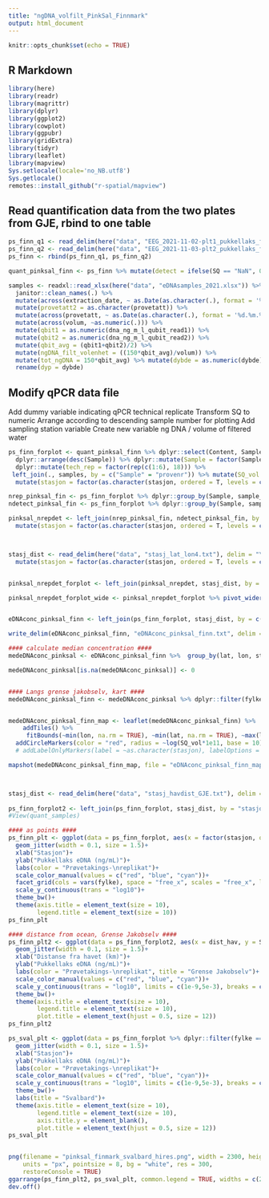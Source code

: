 ```yaml
---
title: "ngDNA_volfilt_PinkSal_Finnmark"
output: html_document
---
```


```r
knitr::opts_chunk$set(echo = TRUE)
```

## R Markdown



```r
library(here)
library(readr)
library(magrittr)
library(dplyr)
library(ggplot2)
library(cowplot)
library(ggpubr)
library(gridExtra)
library(tidyr)
library(leaflet)
library(mapview)
Sys.setlocale(locale='no_NB.utf8')
Sys.getlocale()
remotes::install_github("r-spatial/mapview")

```

## Read quantification data from the two plates from GJE, rbind to one table

```r
ps_finn_q1 <- read_delim(here("data", "EEG_2021-11-02-plt1_pukkellaks_finnmark_CFX96.txt")) 
ps_finn_q2 <- read_delim(here("data", "EEG_2021-11-03-plt2_pukkellaks_finnmark_CFX96.txt"))
ps_finn <- rbind(ps_finn_q1, ps_finn_q2)

quant_pinksal_finn <- ps_finn %>% mutate(detect = ifelse(SQ == "NaN", 0, 1))

samples <- readxl::read_xlsx(here("data", "eDNAsamples_2021.xlsx")) %>%
  janitor::clean_names(.) %>% 
  mutate(across(extraction_date, ~ as.Date(as.character(.), format = '%Y-%m-%d'))) %>%
  mutate(provetatt2 = as.character(provetatt)) %>%
  mutate(across(provetatt, ~ as.Date(as.character(.), format = '%d.%m.%Y'))) %>%
  mutate(across(volum, ~as.numeric(.))) %>% 
  mutate(qbit1 = as.numeric(dna_ng_m_l_qubit_read1)) %>% 
  mutate(qbit2 = as.numeric(dna_ng_m_l_qubit_read2)) %>% 
  mutate(qbit_avg = (qbit1+qbit2)/2) %>% 
  mutate(ngDNA_filt_volenhet = ((150*qbit_avg)/volum)) %>% 
  mutate(tot_ngDNA = 150*qbit_avg) %>% mutate(dybde = as.numeric(dybde)) %>% 
  rename(dyp = dybde)

```
## Modify qPCR data file
Add dummy variable indicating qPCR technical replicate
Transform SQ to numeric
Arrange according to descending sample number for plotting
Add sampling station variable
Create new variable ng DNA / volume of filtered water

```r
ps_finn_forplot <- quant_pinksal_finn %>% dplyr::select(Content, Sample, Cq, SQ, detect) %>% dplyr::filter(Sample %in% as.character(c(567:584))) %>% 
  dplyr::arrange(desc(Sample)) %>% dplyr::mutate(Sample = factor(Sample)) %>% dplyr::mutate(SQ = as.numeric(SQ)) %>% 
  dplyr::mutate(tech_rep = factor(rep(c(1:6), 18))) %>%  
 left_join(., samples, by = c("Sample" = "provenr")) %>% mutate(SQ_vol = SQ/volum) %>% 
  mutate(stasjon = factor(as.character(stasjon, ordered = T, levels = c("4","3","2","1","5","6"))))

nrep_pinksal_fin <- ps_finn_forplot %>% dplyr::group_by(Sample, sample_rep, stasjon) %>% count()
ndetect_pinksal_fin <- ps_finn_forplot %>% dplyr::group_by(Sample, sample_rep, stasjon) %>% summarise(num_detect = sum(detect))

pinksal_nrepdet <- left_join(nrep_pinksal_fin, ndetect_pinksal_fin, by = "Sample") %>% dplyr::select(-sample_rep.y, -stasjon.y) %>% rename(stasjon = stasjon.x, sample_rep = sample_rep.x) %>% 
  mutate(stasjon = factor(as.character(stasjon, ordered = T, levels = c("4","3","2","1","5","6"))))



stasj_dist <- read_delim(here("data", "stasj_lat_lon4.txt"), delim = "\t") %>% dplyr::filter(fylke %in% c("Finnmark")) %>% 
  mutate(stasjon = factor(as.character(stasjon, ordered = T, levels = c("4","3","2","1","5","6"))))


pinksal_nrepdet_forplot <- left_join(pinksal_nrepdet, stasj_dist, by = "stasjon") %>% mutate(fraction = stringr::str_c(num_detect, n, sep = "/")) %>% ungroup() %>% dplyr::select(sample_rep, stasjon, fraction)

pinksal_nrepdet_forplot_wide <- pinksal_nrepdet_forplot %>% pivot_wider(names_from = stasjon, values_from = fraction) %>% dplyr::select(`4`, `3`, `2`, `1`, `5`, `6`)


eDNAconc_pinksal_finn <- left_join(ps_finn_forplot, stasj_dist, by = c("innsjo" = "innsjo", "stasjon" = "stasjon", "dyp" = "dyp")) %>% dplyr::select(Sample, Cq, SQ, sample_rep, tech_rep, dyp, stasjon, innsjo, fylke.y, volum, SQ_vol, lat, lon, provetatt, dist_hav) %>% rename(fylke = "fylke.y")

write_delim(eDNAconc_pinksal_finn, "eDNAconc_pinksal_finn.txt", delim = "\t")

#### calculate median concentration ####
medeDNAconc_pinksal <- eDNAconc_pinksal_finn %>%  group_by(lat, lon, stasjon, fylke) %>% summarise_if(is.numeric, ~median(., na.rm = T))

medeDNAconc_pinksal[is.na(medeDNAconc_pinksal)] <- 0


#### Langs grense jakobselv, kart ####
medeDNAconc_pinksal_finn <- medeDNAconc_pinksal %>% dplyr::filter(fylke == "Finnmark")


medeDNAconc_pinksal_finn_map <- leaflet(medeDNAconc_pinksal_finn) %>% 
    addTiles() %>% 
     fitBounds(~min(lon, na.rm = TRUE), ~min(lat, na.rm = TRUE), ~max(lon, na.rm = TRUE), ~max(lat, na.rm = TRUE)+0.04) %>% 
  addCircleMarkers(color = "red", radius = ~log(SQ_vol*1e11, base = 10)) #%>% 
  # addLabelOnlyMarkers(label = ~as.character(stasjon), labelOptions = labelOptions(noHide = T, direction = 'left', textOnly = T, textsize = "20px"))

mapshot(medeDNAconc_pinksal_finn_map, file = "eDNAconc_pinksal_finn_map2.png")



stasj_dist <- read_delim(here("data", "stasj_havdist_GJE.txt"), delim = "\t") %>% mutate(stasjon = factor(as.character(stasjon, ordered = T, levels = c("4","3","2","1","5","6", "TV", "BT", "LS"))))
  
ps_finn_forplot2 <- left_join(ps_finn_forplot, stasj_dist, by = "stasjon")
#View(quant_samples)
```



```r
#### as points ####
ps_finn_plt <- ggplot(data = ps_finn_forplot, aes(x = factor(stasjon, ordered = T, levels =   c("4","3","2","1","5","6", "TV", "BT", "LS")), y = SQ_vol, color = sample_rep))+
  geom_jitter(width = 0.1, size = 1.5)+
  xlab("Stasjon")+
  ylab("Pukkellaks eDNA (ng/mL)")+
  labs(color = "Prøvetakings-\nreplikat")+
  scale_color_manual(values = c("red", "blue", "cyan"))+
  facet_grid(cols = vars(fylke), space = "free_x", scales = "free_x", labeller = as_labeller(c("Finnmark" = "Finnmark - Grense Jakobselv", "Svalbard" = "Svalbard")))+
  scale_y_continuous(trans = "log10")+
  theme_bw()+
  theme(axis.title = element_text(size = 10),
        legend.title = element_text(size = 10))
ps_finn_plt

#### distance from ocean, Grense Jakobselv ####
ps_finn_plt2 <- ggplot(data = ps_finn_forplot2, aes(x = dist_hav, y = SQ_vol, color = sample_rep))+
  geom_jitter(width = 0.1, size = 1.5)+
  xlab("Distanse fra havet (km)")+
  ylab("Pukkellaks eDNA (ng/mL)")+
  labs(color = "Prøvetakings-\nreplikat", title = "Grense Jakobselv")+
  scale_color_manual(values = c("red", "blue", "cyan"))+
  scale_y_continuous(trans = "log10", limits = c(1e-9,5e-3), breaks = c(1e-3, 1e-4, 1e-5, 1e-6, 1e-7, 1e-8, 1e-9))+
  theme_bw()+
  theme(axis.title = element_text(size = 10),
        legend.title = element_text(size = 10),
        plot.title = element_text(hjust = 0.5, size = 12))
ps_finn_plt2

ps_sval_plt <- ggplot(data = ps_finn_forplot %>% dplyr::filter(fylke == "Svalbard"), aes(x = stasjon, y = SQ_vol, color = sample_rep))+
  geom_jitter(width = 0.1, size = 1.5)+
  xlab("Stasjon")+
  ylab("Pukkellaks eDNA (ng/mL)")+
  labs(color = "Prøvetakings-\nreplikat")+
  scale_color_manual(values = c("red", "blue", "cyan"))+
  scale_y_continuous(trans = "log10", limits = c(1e-9,5e-3), breaks = c(1e-3, 1e-4, 1e-5, 1e-6, 1e-7, 1e-8, 1e-9), labels = NULL)+
  theme_bw()+
  labs(title = "Svalbard")+
  theme(axis.title = element_text(size = 10),
        legend.title = element_text(size = 10),
        axis.title.y = element_blank(),
        plot.title = element_text(hjust = 0.5, size = 12))
ps_sval_plt


png(filename = "pinksal_finmark_svalbard_hires.png", width = 2300, height = 1000,
    units = "px", pointsize = 8, bg = "white", res = 300,
    restoreConsole = TRUE)
ggarrange(ps_finn_plt2, ps_sval_plt, common.legend = TRUE, widths = c(2,1))
dev.off()


```

